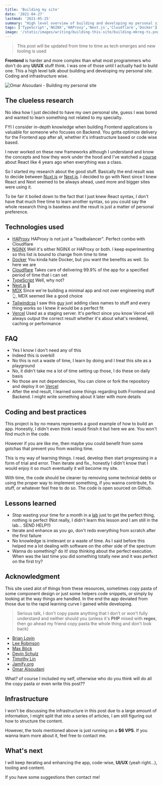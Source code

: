 ```yaml
---
title: 'Building my site'
date: '2021-04-27'
lastmod: '2021-05-25'
summary: "High level overview of building and developing my personal site, coding and infrastructure wise. Lessons learnt and acknowledgments to resources I used varying from tutorials to personal portfolios that I liked their design"
tags: ['TypeScript','NGINX','HAProxy','Next.js','Cloudflare','Docker']
image: '/static/images/writing/building-this-site/building-mkreg-ts.png'
---
```


> This post will be updated from time to time as tech emerges and new tooling is used

**Frontend** is harder and more complex than what most programmers who don't do any **UI/UX** stuff think. I was one of those until I actually had to build one.
This a high level talk about building and developing my personal site. Coding and infrastructure wise.

![Omar Alsoudani - Building my personal site](/static/images/writing/building-this-site/building-mkreg-ts.png)

## The clueless research

No idea how I just decided to have my own personal site, guess I was bored and wanted to learn something not related to my specialty. 

FYI I consider in-depth knowledge when building Frontend applications is valuable for someone who focuses on Backend. You gotta optimize delivery for the Frontend app after all, whether it's infrastructure based or code wise based.

I never worked on these new frameworks although I understand and know the concepts and how they work under the hood and I've watched a [course](https://www.udemy.com/course/react-the-complete-guide-incl-redux/) about React like 4 years ago when everything was a class.

So I started my research about the good stuff. Basically the end result was to decide between [Nuxt.js](https://nuxtjs.org/) or [Next.js](https://nextjs.org/). I decided to go with Next since I knew React and Next seemed to be always ahead, used more and bigger sites were using it. 

To be fair it boiled down to the fact that I just knew React syntax, I don't have that much free time to learn another syntax, so you could say the whole research thing is baseless and the result is just a matter of personal preference.

## Technologies used

- [HAProxy](https://www.haproxy.org/) HAProxy is not just a "loadbalancer". Perfect combo with Cloudflare
- [NGINX](https://nginx.org/) Well it's either NGINX or HAProxy or both. I keep experimenting so this list is bound to change from time to time
- [Docker](https://www.docker.com/) You kinda hate Docker, but you want the benefits as well. So here we are
- [Cloudflare](https://cloudflare.com/) Takes care of delivering 99.9% of the app for a specified period of time that i can set
- [TypeScript](https://www.typescriptlang.org/) Well, why not?
- [Next.js](https://nextjs.org/) 🤔
- [MDX](https://mdxjs.com/) Since we're building a minimal app and not over engineering stuff 👆, MDX seemed like a good choice
- [Tailwindcss](https://tailwindcss.com/) I saw this [guy](https://www.youtube.com/channel/UCy1H38XrN7hi7wHSClfXPqQ) just adding class names to stuff and every thing works so I knew it would be a perfect fit
- [Vercel](https://vercel.com/) Used as a staging server. It's perfect since you know Vercel will always output the correct result
whether it's about what's rendered, caching or performance

## FAQ

- Yes I know I don't need any of this
- Indeed this is overkill
- No this is not a waste of time, I learn by doing and I treat this site as a playground
- No, it didn't take me a lot of time setting up those, I do these on daily basis
- No those are not dependencies, You can clone or fork the repository and deploy it on [Vercel](https://vercel.com/)
- After the end result, I learned some things regarding both Frontend and Backend. I might write something about it later with more details

## Coding and best practices

This project is by no means represents a good example of how to build an app. Honestly, I didn't even think I would finish it but here we are. You won't find much in the code. 

However if you are like me, then maybe you could benefit from some gotchas that prevent you from wasting time.

This is my way of learning things. I read, develop then start progressing in a form of trial and error. Then iterate and fix., honestly I didn't know that I would enjoy it so much eventually it will become my site.

With time, the code should be cleaner by removing some technical debts or using the proper way to implement something, if you wanna contribute, fix stuff, or whatever feel free to do so. The code is open sourced on Github.

<Card 
    title="omaralsoudanii/mkreg.dev"
    desc="Omar Alsoudani personal site https://mkreg.dev/"
    url="https://github.com/omaralsoudanii/mkreg.dev"
    icon="Github"
/>

## Lessons learned

- Stop wasting your time for a month in a [lab](https://rsms.me/inter/lab/) just to get the perfect thing, nothing is perfect (Not really, I didn't learn this lesson and I am still in the lab... SEND HELP!!)
- Iterate and enhance as you go, don't redo everything from scratch after the first failure
- No knowledge is irrelevant or a waste of time. As I said before this helped me a lot dealing with software on the other side of the spectrum
- Wanna do something? do it! stop thinking about the perfect execution. When was the last time you did something totally new and it was perfect on the first try?

## Acknowledgment

This site used alot of things from these resources, sometimes copy pasta of some component design or just some helpers code snippets, or simply by looking at the way things are handled. In the end the app deviated from those due to the rapid learning curve I gained while developing.

>Serious talk, I don't copy paste anything that I don't or won't fully understand and neither should you (unless it's **PHP** mixed with **regex**, then go ahead my friend copy pasta the whole thing and don't look back)

- [Brian Lovin](https://brianlovin.com/)
- [Lee Robinson](https://leerob.io/)
- [Max Böck](https://mxb.dev/)
- [Devin Schulz](https://devinschulz.com/)
- [Timothy Lin](https://tailwind-nextjs-starter-blog.vercel.app/)
- [Jamify.org](https://www.jamify.org/)
- [Omar Alsoudani](https://mkreg.dev/)

What? of course I included my self, otherwise who do you think will do all the copy pasta or even write this post??

## Infrastructure

I won't be discussing the infrastructure in this post due to a large amount of information, I might split that into a series of articles, I am still figuring out how to structure the content. 

However, the tools mentioned above is just running on a **$6 VPS**. If you wanna learn more about it, feel free to contact me.

## What's next

I will keep iterating and enhancing the app, code-wise, **UI/UX** (yeah right...), tooling and content.

If you have some suggestions then contact me!